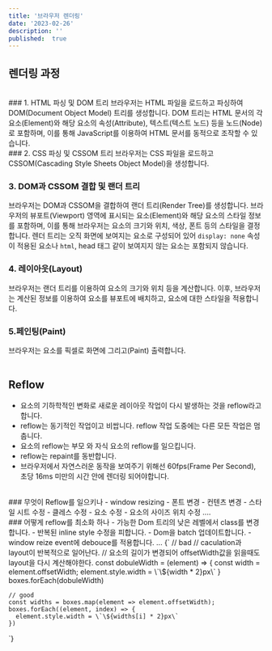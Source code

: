 ```yaml
---
title: '브라우저 렌더링'
date: '2023-02-26'
description: ''
published:  true
---
```


## 렌더링 과정
<br/>
### 1. HTML 파싱 및 DOM 트리
브라우저는 HTML 파일을 로드하고 파싱하여 DOM(Document Object Model) 트리를 생성합니다.
DOM 트리는 HTML 문서의 각 요소(Element)와 해당 요소의 속성(Attribute), 텍스트(텍스트 노드) 등을 노드(Node)로 포함하며,
이를 통해 JavaScript를 이용하여 HTML 문서를 동적으로 조작할 수 있습니다.
<br/>
### 2. CSS 파싱 및 CSSOM 트리
브라우저는 CSS 파일을 로드하고 CSSOM(Cascading Style Sheets Object Model)을 생성합니다.
<br/>

### 3. DOM과 CSSOM 결합 및 랜더 트리
브라우저는 DOM과 CSSOM을 결합하여 랜더 트리(Render Tree)를 생성합니다.
브라우저의 뷰포트(Viewport) 영역에 표시되는 요소(Element)와 해당 요소의 스타일 정보를 포함하며, 이를 통해 브라우저는 요소의 크기와 위치, 색상, 폰트 등의 스타일을 결정합니다.
렌더 트리는 오직 화면에 보여지는 요소로 구성되어 있어 `display: none` 속성이 적용된 요소나 `html`, head 태그 같이 보여지지 않는 요소는 포함되지 않습니다.
<br/>

### 4. 레이아웃(Layout)
브라우저는 랜더 트리를 이용하여 요소의 크기와 위치 등을 계산합니다.
이후, 브라우저는 계산된 정보를 이용하여 요소를 뷰포트에 배치하고, 요소에 대한 스타일을 적용합니다.
<br/>
### 5.페인팅(Paint)
브라우저는 요소를 픽셀로 화면에 그리고(Paint) 출력합니다.
<br/>
<br/>
## Reflow
- 요소의 기하학적인 변화로 새로운 레이아웃 작업이 다시 발생하는 것을 reflow라고 합니다.
- reflow는 동기적인 작업이고 비쌉니다. reflow 작업 도중에는 다른 모든 작업은 멈춥니다.
- 요소의 reflow는 부모 와 자식 요소의 reflow를 일으킵니다.
- reflow는 repaint를 동반합니다.
- 브라우저에서 자연스러운 동작을 보여주기 위해선 60fps(Frame Per Second), 초당 16ms 미만의 시간 안에 렌더링 되어야합니다.
<br/>
### 무엇이 Reflow를 일으키나
- window resizing
- 폰트 변경
- 컨텐츠 변경
- 스타일 시트 수정
- 클레스 수정
- 요소 수정
- 요소의 사이즈 위치 수정
....
<br/>
### 어떻게 reflow를 최소화 하나
- 가능한 Dom 트리의 낮은 레벨에서 class를 변경합니다.
- 반복된 inline style 수정을 피합니다.
- Dom을 batch 업데이트합니다.
- window reize event에 debouce를 적용합니다.
...


<CodeBlock>
{`
    // bad
    // caculation과 layout이 반복적으로 일어난다.
    // 요소의 길이가 변경되어 offsetWidth값을 읽을때도 layout을 다시 계산해야한다.
    const dobuleWidth = (element) => {
      const width = element.offsetWidth;
      element.style.width = \`\${width * 2}px\`
    }
    boxes.forEach(dobuleWidth)

    // good
    const widths = boxes.map(element => element.offsetWidth);
    boxes.forEach((element, index) => {
      element.style.width = \`\${widths[i] * 2}px\`
    })
`}
</CodeBlock>